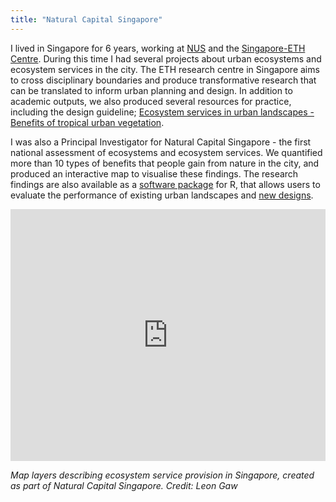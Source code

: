 ```yaml
---
title: "Natural Capital Singapore"
---
```



I lived in Singapore for 6 years, working at [NUS](https://fass.nus.edu.sg/geog/) and the [Singapore-ETH Centre](https://sec.ethz.ch/). During this time I had several projects about urban ecosystems and ecosystem services in the city. The ETH research centre in Singapore aims to cross disciplinary boundaries and produce transformative research that can be translated to inform urban planning and design. In addition to academic outputs, we also produced several resources for practice, including the design guideline; [Ecosystem services in urban landscapes - Benefits of tropical urban vegetation](https://ethz.ch/content/dam/ethz/special-interest/dual/fcl-dam/doc/LR_FCL_Benefits_of_Tropical_Urban_Vegetation_050820.pdf). 

I was also a Principal Investigator for Natural Capital Singapore - the first national assessment of ecosystems and ecosystem services. We quantified more than 10 types of benefits that people gain from nature in the city, and produced an interactive map to visualise these findings. The research findings are also available as a [software package](https://github.com/drexrichards/ncs2020) for R, that allows users to evaluate the performance of existing urban landscapes and [new designs](https://figshare.com/articles/software/NCS2020_An_R_package_for_modelling_urban_ecosystem_service_provision_in_Singapore/13339055).

```{=html}
<style>.embed-container {position: relative; padding-bottom: 80%; height: 0; max-width: 100%;} .embed-container iframe, .embed-container object, .embed-container iframe{position: absolute; top: 0; left: 0; width: 100%; height: 100%;} small{position: absolute; z-index: 40; bottom: 0; margin-bottom: -15px;}</style>
```
::: embed-container
<iframe width="600" height="400" frameborder="0" scrolling="no" marginheight="0" marginwidth="0" title="Ecosystems" src="https://egregis.maps.arcgis.com/apps/webappviewer/index.html?id=24cac55eb3e54caca18847c856b69ae2">

</iframe>
:::

*Map layers describing ecosystem service provision in Singapore, created as part of Natural Capital Singapore. Credit: Leon Gaw*
